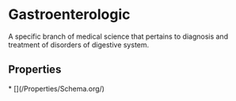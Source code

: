 
# Gastroenterologic

A specific branch of medical science that pertains to diagnosis and treatment of disorders of digestive system.

## Properties

<Grid>
* [](/Properties/Schema.org/)

</Grid>

